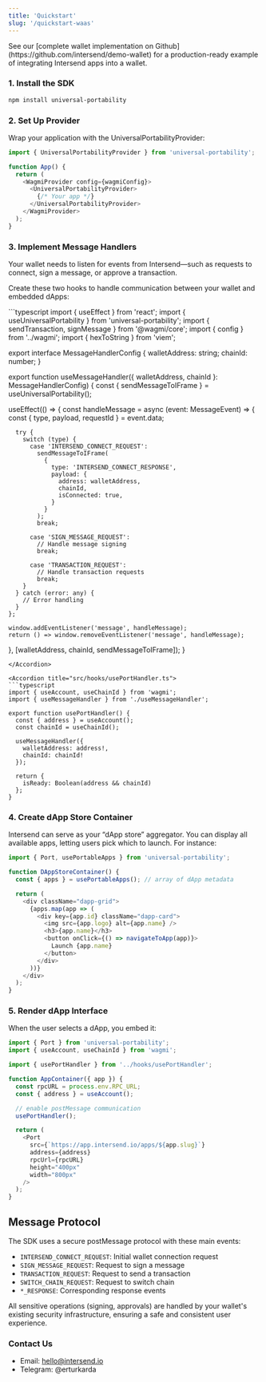 ```yaml
---
title: 'Quickstart'
slug: '/quickstart-waas'
---
```


<Tip>
  See our [complete wallet implementation on Github](https://github.com/intersend/demo-wallet) 
  for a production-ready example of integrating Intersend apps into a wallet.
</Tip>

### 1. Install the SDK
```bash
npm install universal-portability
```

### 2. Set Up Provider
Wrap your application with the UniversalPortabilityProvider:

```javascript
import { UniversalPortabilityProvider } from 'universal-portability';

function App() {
  return (
    <WagmiProvider config={wagmiConfig}>
      <UniversalPortabilityProvider>
        {/* Your app */}
      </UniversalPortabilityProvider>
    </WagmiProvider>
  );
}
```

### 3. Implement Message Handlers



Your wallet needs to listen for events from Intersend—such as requests to connect, sign a message, or approve a transaction.

Create these two hooks to handle communication between your wallet and embedded dApps:


<Accordion title="src/hooks/useMessageHandler.ts">
```typescript
import { useEffect } from 'react';
import { useUniversalPortability } from 'universal-portability';
import { sendTransaction, signMessage } from '@wagmi/core';
import { config } from '../wagmi';
import { hexToString } from 'viem';

export interface MessageHandlerConfig {
  walletAddress: string;
  chainId: number;
}

export function useMessageHandler({ walletAddress, chainId }: MessageHandlerConfig) {
  const { sendMessageToIFrame } = useUniversalPortability();

  useEffect(() => {
    const handleMessage = async (event: MessageEvent) => {
      const { type, payload, requestId } = event.data;

      try {
        switch (type) {
          case 'INTERSEND_CONNECT_REQUEST':
            sendMessageToIFrame(
              {
                type: 'INTERSEND_CONNECT_RESPONSE',
                payload: {
                  address: walletAddress,
                  chainId,
                  isConnected: true,
                }
              }
            );
            break;

          case 'SIGN_MESSAGE_REQUEST':
            // Handle message signing
            break;

          case 'TRANSACTION_REQUEST':
            // Handle transaction requests
            break;
        }
      } catch (error: any) {
        // Error handling
      }
    };

    window.addEventListener('message', handleMessage);
    return () => window.removeEventListener('message', handleMessage);
  }, [walletAddress, chainId, sendMessageToIFrame]);
}
```
</Accordion>

<Accordion title="src/hooks/usePortHandler.ts">
```typescript
import { useAccount, useChainId } from 'wagmi';
import { useMessageHandler } from './useMessageHandler';

export function usePortHandler() {
  const { address } = useAccount();
  const chainId = useChainId();

  useMessageHandler({
    walletAddress: address!,
    chainId: chainId!
  });

  return {
    isReady: Boolean(address && chainId)
  };
}
```
</Accordion>

### 4. Create dApp Store Container

Intersend can serve as your “dApp store” aggregator. You can display all available apps, letting users pick which to launch. For instance:

```typescript
import { Port, usePortableApps } from 'universal-portability';

function DAppStoreContainer() {
  const { apps } = usePortableApps(); // array of dApp metadata

  return (
    <div className="dapp-grid">
      {apps.map(app => (
        <div key={app.id} className="dapp-card">
          <img src={app.logo} alt={app.name} />
          <h3>{app.name}</h3>
          <button onClick={() => navigateToApp(app)}>
            Launch {app.name}
          </button>
        </div>
      ))}
    </div>
  );
}
```

### 5. Render dApp Interface

When the user selects a dApp, you embed it:

```typescript
import { Port } from 'universal-portability';
import { useAccount, useChainId } from 'wagmi';

import { usePortHandler } from '../hooks/usePortHandler';

function AppContainer({ app }) {
  const rpcURL = process.env.RPC_URL;
  const { address } = useAccount();

  // enable postMessage communication
  usePortHandler();

  return (
    <Port
      src={`https://app.intersend.io/apps/${app.slug}`}
      address={address}
      rpcUrl={rpcURL}
      height="400px"
      width="800px"
    />
  );
}
```

## Message Protocol

The SDK uses a secure postMessage protocol with these main events:

- `INTERSEND_CONNECT_REQUEST`: Initial wallet connection request
- `SIGN_MESSAGE_REQUEST`: Request to sign a message
- `TRANSACTION_REQUEST`: Request to send a transaction
- `SWITCH_CHAIN_REQUEST`: Request to switch chain
- `*_RESPONSE`: Corresponding response events

All sensitive operations (signing, approvals) are handled by your wallet's existing security infrastructure, ensuring a safe and consistent user experience.

### Contact Us

- Email: hello@intersend.io
- Telegram: @erturkarda
